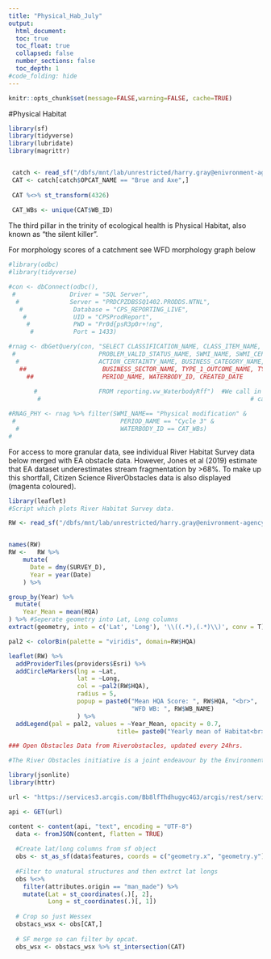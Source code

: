 ```yaml
---
title: "Physical_Hab_July"
output:
  html_document:
  toc: true
  toc_float: true
  collapsed: false
  number_sections: false
  toc_depth: 1
#code_folding: hide
---
```

  
```r
knitr::opts_chunk$set(message=FALSE,warning=FALSE, cache=TRUE)
```

#Physical Habitat
```r

library(sf)
library(tidyverse)
library(lubridate)
library(magrittr)


 catch <- read_sf("/dbfs/mnt/lab/unrestricted/harry.gray@enivronment-agency.gov.uk/Interim_WFD_2022.shp")# Catchment shapefiles
 CAT <- catch[catch$OPCAT_NAME == "Brue and Axe",]
 
 CAT %<>% st_transform(4326)
  
 CAT_WBs <- unique(CAT$WB_ID)

```

The third pillar in the trinity of ecological health is Physical Habitat, also known as "the silent killer". 

For morphology scores of a catchment see WFD morphology graph below

```r

#library(odbc)
#library(tidyverse)

#con <- dbConnect(odbc(),
 #               Driver = "SQL Server",
  #              Server = "PRDCPZDBSSQ1402.PRODDS.NTNL",
   #              Database = "CPS_REPORTING_LIVE",
    #             UID = "CPSProdReport",
     #            PWD = "Pr0d{psR3p0r+!ng",
      #           Port = 1433)

#rnag <- dbGetQuery(con, "SELECT CLASSIFICATION_NAME, CLASS_ITEM_NAME, PRESSURE_NAME_1, PRESSURE_NAME_2,
 #                       PROBLEM_VALID_STATUS_NAME, SWMI_NAME, SWMI_CERTAINTY_NAME, RFF_ACTION_NAME, 
  #                      ACTION_CERTAINTY_NAME, BUSINESS_CATEGORY_NAME, BUSINESS_CATEGORY_CERTAINTY_NAME,
   ##                     BUSINESS_SECTOR_NAME, TYPE_1_OUTCOME_NAME, TYPE_2_OUTCOME_NAME, TYPE_3_OUTCOME_NAME,                                                                         SOURCE_APPORTIONMENT_NAME, SOURCE_APPORTIONMENT_TYPE_NAME, EARLIEST_CLASSIFICATION_YEAR, 
     ##                   PERIOD_NAME, WATERBODY_ID, CREATED_DATE
                        
       #                 FROM reporting.vw_WaterbodyRff")  #We call in the database in the dbConnect line. We then 
        #                                                          # call in the 

#RNAG_PHY <- rnag %>% filter(SWMI_NAME== "Physical modification" & 
 #                             PERIOD_NAME == "Cycle 3" &
  #                            WATERBODY_ID == CAT_WBs)
#
```

For access to more granular data, see individual River Habitat Survey data below merged with EA obstacle data.
However, Jones et al (2019) estimate that EA dataset underestimates stream fragmentation by >68%. To make up this shortfall, Citizen Science RiverObstacles data is also displayed (magenta coloured).

```r
library(leaflet)
#Script which plots River Habitat Survey data.

RW <- read_sf("/dbfs/mnt/lab/unrestricted/harry.gray@enivronment-agency.gov.uk/CEP/RHS_w_MCATs.shp")


names(RW)
RW <-   RW %>% 
    mutate(
      Date = dmy(SURVEY_D),
      Year = year(Date)
    ) %>% 

group_by(Year) %>% 
  mutate(
    Year_Mean = mean(HQA)
) %>% #Seperate geometry into Lat, Long columns
extract(geometry, into = c('Lat', 'Long'), '\\((.*),(.*)\\)', conv = T)

pal2 <- colorBin(palette = "viridis", domain=RW$HQA)

leaflet(RW) %>% 
  addProviderTiles(providers$Esri) %>% 
  addCircleMarkers(lng = ~Lat, 
                   lat = ~Long, 
                   col = ~pal2(RW$HQA), 
                   radius = 5,
                   popup = paste0("Mean HQA Score: ", RW$HQA, "<br>",
                                  "WFD WB: ", RW$WB_NAME)
                   ) %>% 
  addLegend(pal = pal2, values = ~Year_Mean, opacity = 0.7,
                              title= paste0("Yearly mean of Habitat<br> Quality Assessment<br> (Habitat diversity)"))#

### Open Obstacles Data from Riverobstacles, updated every 24hrs.

#The River Obstacles initiative is a joint endeavour by the Environment Agency, Zoological Society of London, The Rivers Trust, Thames Estuary Partnership, The River Restoration Centre and Natural Apptitude.

library(jsonlite)
library(httr)

url <- "https://services3.arcgis.com/Bb8lfThdhugyc4G3/arcgis/rest/services/River_Obstacles_Public_View/FeatureServer/0/query?where=1%3D1&outFields=*&outSR=4326&f=json"

api <- GET(url)

content <- content(api, "text", encoding = "UTF-8")
  data <- fromJSON(content, flatten = TRUE)
  
  #Create lat/long columns from sf object
  obs <- st_as_sf(data$features, coords = c("geometry.x", "geometry.y"), crs = 4326) 
  
  #Filter to unatural structures and then extrct lat longs
  obs %<>%
    filter(attributes.origin == "man_made") %>%
    mutate(Lat = st_coordinates(.)[, 2],
           Long = st_coordinates(.)[, 1])
  
  # Crop so just Wessex
  obstacs_wsx <- obs[CAT,]
  
  # SF merge so can filter by opcat.
  obs_wsx <- obstacs_wsx %>% st_intersection(CAT)
  
```

